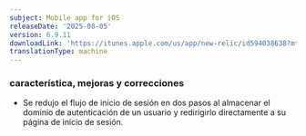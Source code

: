 ```yaml
---
subject: Mobile app for iOS
releaseDate: '2025-08-05'
version: 6.9.11
downloadLink: 'https://itunes.apple.com/us/app/new-relic/id594038638?mt=8'
translationType: machine
---
```


### característica, mejoras y correcciones

* Se redujo el flujo de inicio de sesión en dos pasos al almacenar el dominio de autenticación de un usuario y redirigirlo directamente a su página de inicio de sesión.